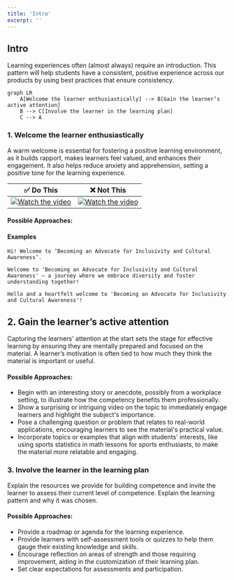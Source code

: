 ```yaml
---
title: 'Intro'
excerpt: ''
---
```

## Intro

Learning experiences often (almost always) require an introduction. This pattern will help students have a consistent, positive experience across our products by using best practices that ensure consistency.

```mermaid
graph LR
    A[Welcome the learner enthusiastically] --> B[Gain the learner’s active attention]
    B --> C[Involve the learner in the learning plan]
    C --> A
```



### 1. Welcome the learner enthusiastically

A warm welcome is essential for fostering a positive learning environment, as it builds rapport, makes learners feel valued, and enhances their engagement. It also helps reduce anxiety and apprehension, setting a positive tone for the learning experience.

| ✅  Do This | ❌ Not This |
|---|---|
| [![Watch the video](https://img.youtube.com/vi/tHc7MNrB9Iw/0.jpg)](https://www.youtube.com/watch?v=tHc7MNrB9Iw&pp=ygUgZGVhZCBwb2V0IHNvY2lldHkgc3RhcnQgb2YgY2xhc3M%3D) |[![Watch the video](https://img.youtube.com/vi/KS6f1MKpLGM/0.jpg)](https://www.youtube.com/watch?v=KS6f1MKpLGM&pp=ygUdYnVlbGxlciBidWVsbGVyIGJ1ZWxsZXIgc2NlbmU%3D)|


#### Possible Approaches:

#### Examples
```
Hi! Welcome to ‘Becoming an Advocate for Inclusivity and Cultural Awareness’.
```
```
Welcome to 'Becoming an Advocate for Inclusivity and Cultural Awareness' – a journey where we embrace diversity and foster understanding together!
```
```
Hello and a heartfelt welcome to 'Becoming an Advocate for Inclusivity and Cultural Awareness'!
```

## 2. Gain the learner’s active attention

Capturing the learners' attention at the start sets the stage for effective learning by ensuring they are mentally prepared and focused on the material. A learner’s motivation is often tied to how much they think the material is important or useful.

#### Possible Approaches:

- Begin with an interesting story or anecdote, possibly from a workplace setting, to illustrate how the competency benefits them professionally.
- Show a surprising or intriguing video on the topic to immediately engage learners and highlight the subject's importance.
- Pose a challenging question or problem that relates to real-world applications, encouraging learners to see the material's practical value.
- Incorporate topics or examples that align with students' interests, like using sports statistics in math lessons for sports enthusiasts, to make the material more relatable and engaging.

### 3. Involve the learner in the learning plan

Explain the resources we provide for building competence and invite the learner to assess their current level of competence. Explain the learning pattern and why it was chosen.

#### Possible Approaches:

- Provide a roadmap or agenda for the learning experience.
- Provide learners with self-assessment tools or quizzes to help them gauge their existing knowledge and skills.
- Encourage reflection on areas of strength and those requiring improvement, aiding in the customization of their learning plan.
- Set clear expectations for assessments and participation.
